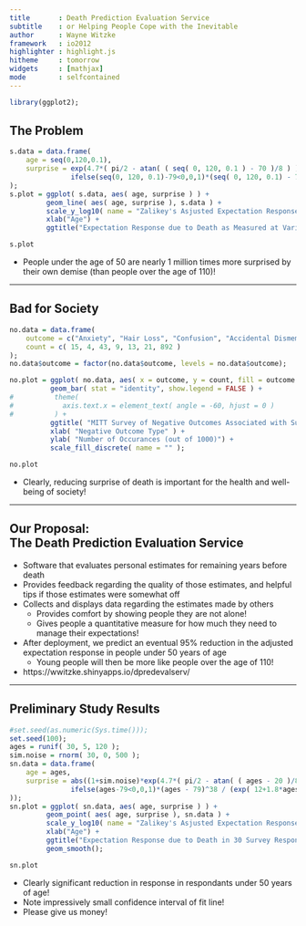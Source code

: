 ```yaml
---
title       : Death Prediction Evaluation Service
subtitle    : or Helping People Cope with the Inevitable
author      : Wayne Witzke
framework   : io2012
highlighter : highlight.js
hitheme     : tomorrow
widgets     : [mathjax]
mode        : selfcontained
---
```


```r
library(ggplot2);
```

##  The Problem

```r
s.data = data.frame(
    age = seq(0,120,0.1),
    surprise = exp(4.7*( pi/2 - atan( ( seq( 0, 120, 0.1 ) - 70 )/8 ) )) +
               ifelse(seq(0, 120, 0.1)-79<0,0,1)*(seq( 0, 120, 0.1) - 79)^38 / (exp( 12+1.8*seq( 0, 120, 0.1) - 79 ))
);
s.plot = ggplot( s.data, aes( age, surprise ) ) +
         geom_line( aes( age, surprise ), s.data ) +
         scale_y_log10( name = "Zalikey's Asjusted Expectation Response (log scale)", breaks = c(0, 10, 100, 1000, 10000, 100000,1000000)) +
         xlab("Age") +
         ggtitle("Expectation Response due to Death as Measured at Various Ages");

s.plot
```

* People under the age of 50 are nearly 1 million times more surprised by their
  own demise (than people over the age of 110)!

---

##  Bad for Society

```r
no.data = data.frame(
    outcome = c("Anxiety", "Hair Loss", "Confusion", "Accidental Dismemberment", "Hunger", "Public Humiliation", "Death"),
    count = c( 15, 4, 43, 9, 13, 21, 892 )
);
no.data$outcome = factor(no.data$outcome, levels = no.data$outcome);

no.plot = ggplot( no.data, aes( x = outcome, y = count, fill = outcome ) ) +
          geom_bar( stat = "identity", show.legend = FALSE ) +
#          theme(
#            axis.text.x = element_text( angle = -60, hjust = 0 )
#          ) +
          ggtitle( "MITT Survey of Negative Outcomes Associated with Surprise Arising from Death") +
          xlab( "Negative Outcome Type" ) +
          ylab( "Number of Occurances (out of 1000)") +
          scale_fill_discrete( name = "" );

no.plot
```

* Clearly, reducing surprise of death is important for the health and well-being of society!

---

## Our Proposal:<br>The Death Prediction Evaluation Service

* Software that evaluates personal estimates for remaining years before death
* Provides feedback regarding the quality of those estimates, and helpful tips
  if those estimates were somewhat off
* Collects and displays data regarding the estimates made by others
  * Provides comfort by showing people they are not alone!
  * Gives people a quantitative measure for how much they need to manage their
    expectations!
* After deployment, we predict an eventual 95% reduction in the adjusted
  expectation response in people under 50 years of age
  * Young people will then be more like people over the age of 110!
* https://wwitzke.shinyapps.io/dpredevalserv/

---

## Preliminary Study Results

```r
#set.seed(as.numeric(Sys.time()));
set.seed(100);
ages = runif( 30, 5, 120 );
sim.noise = rnorm( 30, 0, 500 );
sn.data = data.frame(
    age = ages,
    surprise = abs((1+sim.noise)*exp(4.7*( pi/2 - atan( ( ages - 20 )/8 ))) +
               ifelse(ages-79<0,0,1)*(ages - 79)^38 / (exp( 12+1.8*ages - 79 ))
));
sn.plot = ggplot( sn.data, aes( age, surprise ) ) +
         geom_point( aes( age, surprise ), sn.data ) +
         scale_y_log10( name = "Zalikey's Asjusted Expectation Response (log scale)", breaks = c(0.01,0.1, 1, 10, 100, 1000, 10000, 100000,1000000)) +
         xlab("Age") +
         ggtitle("Expectation Response due to Death in 30 Survey Respondants of Various Ages After Using Software") +
         geom_smooth();

sn.plot
```

* Clearly significant reduction in response in respondants under 50 years of age!
* Note impressively small confidence interval of fit line!
* Please give us money!

